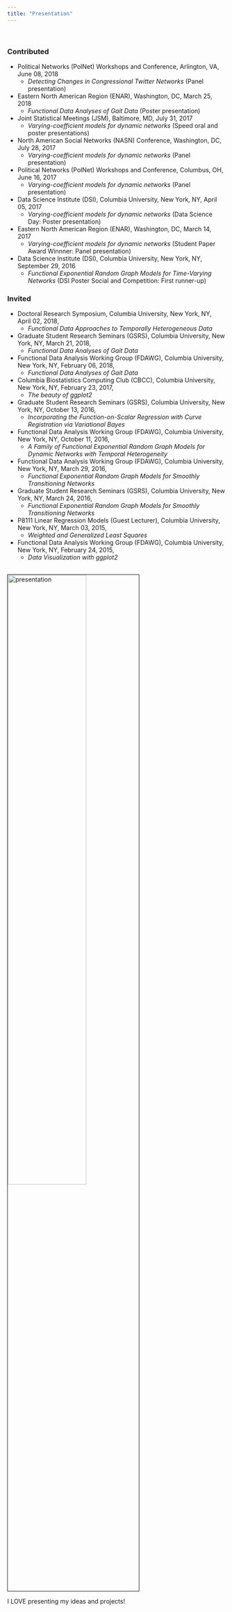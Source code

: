 ```yaml
---
title: "Presentation"
---
```


<br> 

### Contributed

* Political Networks (PolNet) Workshops and Conference, Arlington, VA, June 08, 2018
    + *Detecting Changes in Congressional Twitter Networks* (Panel presentation)

* Eastern North American Region (ENAR), Washington, DC, March 25, 2018
    + *Functional Data Analyses of Gait Data* (Poster presentation)
    
* Joint Statistical Meetings (JSM), Baltimore, MD, July 31, 2017 
    + *Varying-coefficient models for dynamic networks* (Speed oral and poster presentations)
    
* North American Social Networks (NASN) Conference, Washington, DC, July 28, 2017
    + *Varying-coefficient models for dynamic networks* (Panel presentation)
    
* Political Networks (PolNet) Workshops and Conference, Columbus, OH, June 16, 2017 
    + *Varying-coefficient models for dynamic networks* (Panel presentation)
    
* Data Science Institute (DSI), Columbia University, New York, NY, April 05, 2017
    + *Varying-coefficient models for dynamic networks* (Data Science Day: Poster presentation)
    
* Eastern North American Region (ENAR), Washington, DC, March 14, 2017
    + *Varying-coefficient models for dynamic networks* (Student Paper Award Winnner: Panel presentation)
    
* Data Science Institute (DSI), Columbia University, New York, NY, September 29, 2016
    + *Functional Exponential Random Graph Models for Time-Varying Networks* (DSI Poster Social and Competition: First runner-up)
    
### Invited

* Doctoral Research Symposium, Columbia University, New York, NY, April 02, 2018,
    + *Functional Data Approaches to Temporally Heterogeneous Data*

* Graduate Student Research Seminars (GSRS), Columbia University, New York, NY, March 21, 2018, 
    + *Functional Data Analyses of Gait Data*

* Functional Data Analysis Working Group (FDAWG), Columbia University, New York, NY, February 06, 2018,
    + *Functional Data Analyses of Gait Data*
    
* Columbia Biostatistics Computing Club (CBCC), Columbia University, New York, NY, February 23, 2017,
    + *The beauty of ggplot2*

* Graduate Student Research Seminars (GSRS), Columbia University, New York, NY, October 13, 2016, 
    + *Incorporating the Function-on-Scalar Regression with Curve Registration via Variational Bayes*

* Functional Data Analysis Working Group (FDAWG), Columbia University, New York, NY, October 11, 2016,
    + *A Family of Functional Exponential Random Graph Models for Dynamic Networks with Temporal Heterogeneity*

* Functional Data Analysis Working Group (FDAWG), Columbia University, New York, NY, March 29, 2016,
    + *Functional Exponential Random Graph Models for Smoothly Transitioning Networks*

* Graduate Student Research Seminars (GSRS), Columbia University, New York, NY, March 24, 2016, 
    + *Functional Exponential Random Graph Models for Smoothly Transitioning Networks*

* P8111 Linear Regression Models (Guest Lecturer), Columbia University, New York, NY, March 03, 2015,
    + *Weighted and Generalized Least Squares*

* Functional Data Analysis Working Group (FDAWG), Columbia University, New York, NY, February 24, 2015, 
    + *Data Visualization with ggplot2*
    
<br><img src="image/DSI.jpg" alt="presentation" style="width:60%; border:1px solid"><br>

I LOVE presenting my ideas and projects!


